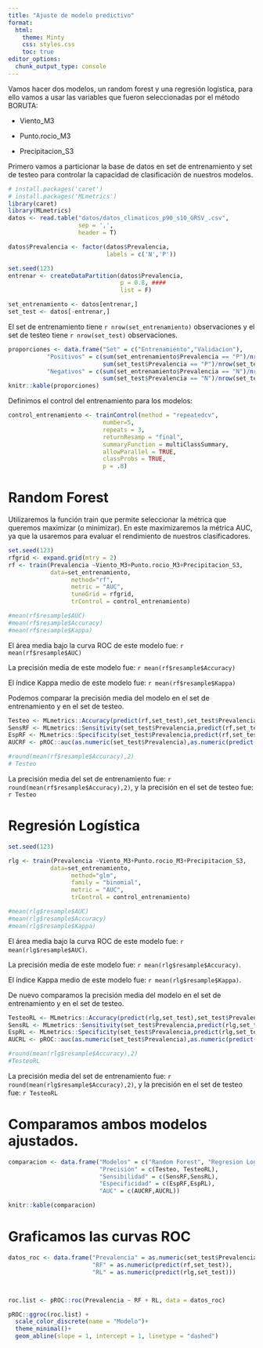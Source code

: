 ```yaml
---
title: "Ajuste de modelo predictivo"
format:
  html:
    theme: Minty
    css: styles.css
    toc: true
editor_options: 
  chunk_output_type: console
---
```


::: justify
Vamos hacer dos modelos, un random forest y una regresión logística, para ello vamos a usar las variables que fueron seleccionadas por el método BORUTA:

-   Viento_M3

-   Punto.rocio_M3

-   Precipitacion_S3

Primero vamos a particionar la base de datos en set de entrenamiento y set de testeo para controlar la capacidad de clasificación de nuestros modelos.

```r
# install.packages('caret')
# install.packages('MLmetrics')
library(caret)
library(MLmetrics)
datos <- read.table("datos/datos_climaticos_p90_s10_GRSV_.csv", 
                    sep = ',',
                    header = T) 

datos$Prevalencia <- factor(datos$Prevalencia,
                            labels = c('N','P'))

set.seed(123)
entrenar <- createDataPartition(datos$Prevalencia,
                                p = 0.8, #### 
                                list = F)

set_entrenamiento <- datos[entrenar,]
set_test <- datos[-entrenar,]

```

El set de entrenamiento tiene `r nrow(set_entrenamiento)` observaciones y el set de testeo tiene `r nrow(set_test)` observaciones.

```r
proporciones <- data.frame("Set" = c("Entrenamiento","Validacion"),
           "Positivos" = c(sum(set_entrenamiento$Prevalencia == "P")/nrow(set_entrenamiento),
                           sum(set_test$Prevalencia == "P")/nrow(set_test)),
           "Negativos" = c(sum(set_entrenamiento$Prevalencia == "N")/nrow(set_entrenamiento),
                           sum(set_test$Prevalencia == "N")/nrow(set_test)))
knitr::kable(proporciones) 
```

Definimos el control del entrenamiento para los modelos:

```r
control_entrenamiento <- trainControl(method = "repeatedcv",
                           number=5,
                           repeats = 3,
                           returnResamp = "final",
                           summaryFunction = multiClassSummary,
                           allowParallel = TRUE,
                           classProbs = TRUE, 
                           p = .8)

```
:::

# Random Forest

::: justify
Utilizaremos la función train que permite seleccionar la métrica que queremos maximizar (o minimizar). En este maximizaremos la métrica AUC, ya que la usaremos para evaluar el rendimiento de nuestros clasificadores.

```r
set.seed(123)
rfgrid <- expand.grid(mtry = 2)
rf <- train(Prevalencia ~Viento_M3+Punto.rocio_M3+Precipitacion_S3,
            data=set_entrenamiento,
                  method="rf",
                  metric = "AUC",  
                  tuneGrid = rfgrid,
                  trControl = control_entrenamiento)

#mean(rf$resample$AUC)
#mean(rf$resample$Accuracy)
#mean(rf$resample$Kappa)
```

El área media bajo la curva ROC de este modelo fue: `r mean(rf$resample$AUC)`

La precisión media de este modelo fue: `r mean(rf$resample$Accuracy)`

El índice Kappa medio de este modelo fue: `r mean(rf$resample$Kappa)`

Podemos comparar la precisión media del modelo en el set de entrenamiento y en el set de testeo.

```r

Testeo <- MLmetrics::Accuracy(predict(rf,set_test),set_test$Prevalencia)
SensRF <- MLmetrics::Sensitivity(set_test$Prevalencia,predict(rf,set_test), positive = "P")
EspRF <- MLmetrics::Specificity(set_test$Prevalencia,predict(rf,set_test), positive = "P")
AUCRF <- pROC::auc(as.numeric(set_test$Prevalencia),as.numeric(predict(rf,set_test)))

#round(mean(rf$resample$Accuracy),2)
# Testeo
```

La precisión media del set de entrenamiento fue: `r round(mean(rf$resample$Accuracy),2)`, y la precisión en el set de testeo fue: `r Testeo`
:::

# Regresión Logística

::: justify
```r
set.seed(123)

rlg <- train(Prevalencia ~Viento_M3+Punto.rocio_M3+Precipitacion_S3,
            data=set_entrenamiento,
                  method="glm",
                  family = "binomial",
                  metric = "AUC",  
                  trControl = control_entrenamiento)

#mean(rlg$resample$AUC)
#mean(rlg$resample$Accuracy)
#mean(rlg$resample$Kappa)
```

El área media bajo la curva ROC de este modelo fue: `r mean(rlg$resample$AUC)`.

La precisión media de este modelo fue: `r mean(rlg$resample$Accuracy)`.

El índice Kappa medio de este modelo fue: `r mean(rlg$resample$Kappa)`.

De nuevo comparamos la precisión media del modelo en el set de entrenamiento y en el set de testeo.

```r

TesteoRL <- MLmetrics::Accuracy(predict(rlg,set_test),set_test$Prevalencia)
SensRL <- MLmetrics::Sensitivity(set_test$Prevalencia,predict(rlg,set_test), positive = "P")
EspRL <- MLmetrics::Specificity(set_test$Prevalencia,predict(rlg,set_test), positive = "P")
AUCRL <- pROC::auc(as.numeric(set_test$Prevalencia),as.numeric(predict(rlg,set_test)))

#round(mean(rlg$resample$Accuracy),2)
#TesteoRL
```

La precisión media del set de entrenamiento fue: `r round(mean(rlg$resample$Accuracy),2)`, y la precisión en el set de testeo fue: `r TesteoRL`

# Comparamos ambos modelos ajustados.

```r
comparacion <- data.frame("Modelos" = c("Random Forest", "Regresion Logistica"), 
                          "Precisión" = c(Testeo, TesteoRL),
                          "Sensibilidad" = c(SensRF,SensRL), 
                          "Especificidad" = c(EspRF,EspRL), 
                          "AUC" = c(AUCRF,AUCRL))

knitr::kable(comparacion)
```

# Graficamos las curvas ROC

```r

datos_roc <- data.frame("Prevalencia" = as.numeric(set_test$Prevalencia), 
                        "RF" = as.numeric(predict(rf,set_test)),
                        "RL" = as.numeric(predict(rlg,set_test)))



roc.list <- pROC::roc(Prevalencia ~ RF + RL, data = datos_roc)

pROC::ggroc(roc.list) +
  scale_color_discrete(name = "Modelo")+
  theme_minimal()+
  geom_abline(slope = 1, intercept = 1, linetype = "dashed")

```
:::
